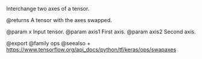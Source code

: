 Interchange two axes of a tensor.

@returns
    A tensor with the axes swapped.

@param x Input tensor.
@param axis1 First axis.
@param axis2 Second axis.

@export
@family ops
@seealso
+ <https://www.tensorflow.org/api_docs/python/tf/keras/ops/swapaxes>
